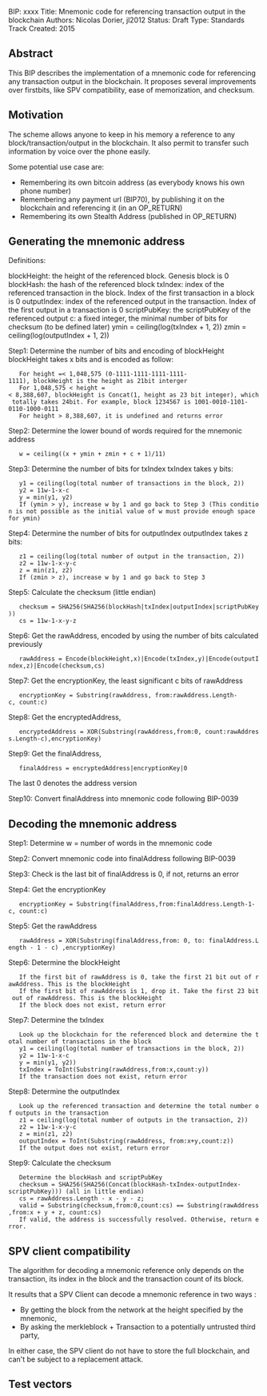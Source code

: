 BIP: xxxx
Title: Mnemonic code for referencing transaction output in the blockchain
Authors: Nicolas Dorier, jl2012
Status: Draft
Type: Standards Track
Created: 2015

==Abstract==

This BIP describes the implementation of a mnemonic code for referencing any transaction output in the blockchain.
It proposes several improvements over firstbits, like SPV compatibility, ease of memorization, and checksum.

==Motivation==

The scheme allows anyone to keep in his memory a reference to any block/transaction/output in the blockchain.
It also permit to transfer such information by voice over the phone easily.

Some potential use case are:

* Remembering its own bitcoin address (as everybody knows his own phone number)
* Remembering any payment url (BIP70), by publishing it on the blockchain and referencing it (in an OP_RETURN)
* Remembering its own Stealth Address (published in OP_RETURN)

==Generating the mnemonic address==

Definitions:

blockHeight: the height of the referenced block. Genesis block is 0
blockHash: the hash of the referenced block
txIndex: index of the referenced transaction in the block. Index of the first transaction in a block is 0
outputIndex: index of the referenced output in the transaction. Index of the first output in a transaction is 0
scriptPubKey: the scriptPubKey of the referenced output
c: a fixed integer, the minimal number of bits for checksum (to be defined later)
ymin = ceiling(log(txIndex + 1, 2))
zmin = ceiling(log(outputIndex + 1, 2))

Step1: Determine the number of bits and encoding of blockHeight
blockHeight takes x bits and is encoded as follow:

    For height =< 1,048,575 (0-1111-1111-1111-1111-1111), blockHeight is the height as 21bit interger
    For 1,048,575 < height =< 8,388,607, blockHeight is Concat(1, height as 23 bit integer), which totally takes 24bit. For example, block 1234567 is 1001-0010-1101-0110-1000-0111
    For height > 8,388,607, it is undefined and returns error

Step2: Determine the lower bound of words required for the mnemonic address

    w = ceiling((x + ymin + zmin + c + 1)/11)

Step3: Determine the number of bits for txIndex
txIndex takes y bits:

    y1 = ceiling(log(total number of transactions in the block, 2))
    y2 = 11w-1-x-c
    y = min(y1, y2)
    If (ymin > y), increase w by 1 and go back to Step 3 (This condition is not possible as the initial value of w must provide enough space for ymin)

Step4: Determine the number of bits for outputIndex
outputIndex takes z bits:

    z1 = ceiling(log(total number of output in the transaction, 2))
    z2 = 11w-1-x-y-c
    z = min(z1, z2)
    If (zmin > z), increase w by 1 and go back to Step 3

Step5: Calculate the checksum (little endian)

    checksum = SHA256(SHA256(blockHash|txIndex|outputIndex|scriptPubKey))
    cs = 11w-1-x-y-z

Step6: Get the rawAddress, encoded by using the number of bits calculated previously  

    rawAddress = Encode(blockHeight,x)|Encode(txIndex,y)|Encode(outputIndex,z)|Encode(checksum,cs)

Step7: Get the encryptionKey,  the least significant c bits of rawAddress

    encryptionKey = Substring(rawAddress, from:rawAddress.Length-c, count:c)

Step8: Get the encryptedAddress,

    encryptedAddress = XOR(Substring(rawAddress,from:0, count:rawAddress.Length-c),encryptionKey)

Step9: Get the finalAddress,

    finalAddress = encryptedAddress|encryptionKey|0

The last 0 denotes the address version

Step10: Convert finalAddress into mnemonic code following BIP-0039

==Decoding the mnemonic address==

Step1: Determine w = number of words in the mnemonic code

Step2: Convert mnemonic code into finalAddress following BIP-0039

Step3: Check is the last bit of finalAddress is 0, if not, returns an error

Step4: Get the encryptionKey

    encryptionKey = Substring(finalAddress,from:finalAddress.Length-1-c, count:c)

Step5: Get the rawAddress

    rawAddress = XOR(Substring(finalAddress,from: 0, to: finalAddress.Length - 1 - c) ,encryptionKey)

Step6: Determine the blockHeight

    If the first bit of rawAddress is 0, take the first 21 bit out of rawAddress. This is the blockHeight
    If the first bit of rawAddress is 1, drop it. Take the first 23 bit out of rawAddress. This is the blockHeight
    If the block does not exist, return error

Step7: Determine the txIndex

    Look up the blockchain for the referenced block and determine the total number of transactions in the block
    y1 = ceiling(log(total number of transactions in the block, 2))
    y2 = 11w-1-x-c
    y = min(y1, y2))
    txIndex = ToInt(Substring(rawAddress,from:x,count:y))
    If the transaction does not exist, return error

Step8: Determine the outputIndex

    Look up the referenced transaction and determine the total number of outputs in the transaction
    z1 = ceiling(log(total number of outputs in the transaction, 2))
    z2 = 11w-1-x-y-c
    z = min(z1, z2)
    outputIndex = ToInt(Substring(rawAddress, from:x+y,count:z))
    If the output does not exist, return error

Step9: Calculate the checksum

    Determine the blockHash and scriptPubKey
    checksum = SHA256(SHA256(Concat(blockHash-txIndex-outputIndex-scriptPubKey))) (all in little endian)
    cs = rawAddress.Length - x - y - z;
    valid = Substring(checksum,from:0,count:cs) == Substring(rawAddress,from:x + y + z, count:cs)
    If valid, the address is successfully resolved. Otherwise, return error.

==SPV client compatibility==

The algorithm for decoding a mnemonic reference only depends on the transaction, its index in the block and the transaction count of its block.

It results that a SPV Client can decode a mnemonic reference in two ways :
* By getting the block from the network at the height specified by the mnemonic,
* By asking the merkleblock + Transaction to a potentially untrusted third party,

In either case, the SPV client do not have to store the full blockchain, and can't be subject to a replacement attack.

==Test vectors==